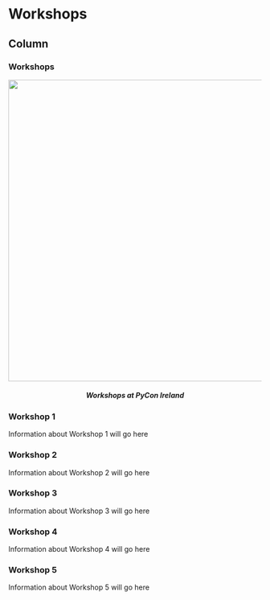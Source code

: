 
Workshops
====================================

Column {.tabset}
------------------------------------


### Workshops

<div class="container">
<center>
<div>
<img src="./images/pyconirelandworkshops.jpg" width=600 alt="">
</div>
</center>

</div>
<center>
<h5> Workshops at PyCon Ireland </h5>
</center>






### Workshop 1

Information about Workshop 1 will go here



### Workshop 2

Information about Workshop 2 will go here



### Workshop 3

Information about Workshop 3 will go here


### Workshop 4

Information about Workshop 4 will go here



### Workshop 5

Information about Workshop 5 will go here



